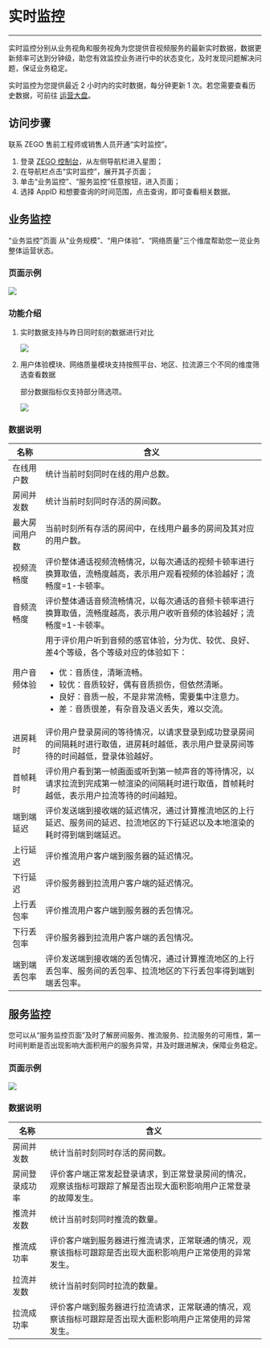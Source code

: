 # 实时监控

- - -

实时监控分别从业务视角和服务视角为您提供音视频服务的最新实时数据，数据更新频率可达到分钟级，助您有效监控业务进行中的状态变化，及时发现问题解决问题，保证业务稳定。

<Warning title="注意">

实时监控为您提供最近 2 小时内的实时数据，每分钟更新 1 次。若您需要查看历史数据，可前往 [运营大盘](./Operations%20Dashboard/Function%20introduction.mdx)。  
</Warning>

## 访问步骤

<Warning title="注意">

联系 ZEGO 售前工程师或销售人员开通“实时监控”。
</Warning>

1. 登录 [ZEGO 控制台](https://console.zego.im)，从左侧导航栏进入星图；
2. 在导航栏点击“实时监控”，展开其子页面；
3. 单击“业务监控”、“服务监控”任意按钮，进入页面；
4. 选择 AppID 和想要查询的时间范围，点击查询，即可查看相关数据。

## 业务监控

“业务监控”页面 从“业务规模”、“用户体验”、“网络质量”三个维度帮助您一览业务整体运营状态。

### 页面示例

<Frame width="512" height="auto" caption=""><img src="https://doc-media.zego.im/sdk-doc/Pics/Prism/yeuwjiankong.png" /></Frame>

### 功能介绍

1. 实时数据支持与昨日同时刻的数据进行对比

    <Frame width="512" height="auto" caption=""><img src="https://doc-media.zego.im/sdk-doc/Pics/Prism/yuzuoriduibi.png" /></Frame>

2. 用户体验模块、网络质量模块支持按照平台、地区、拉流源三个不同的维度筛选查看数据

    <Note title="说明">

    部分数据指标仅支持部分筛选项。
    </Note>

    <Frame width="512" height="auto" caption=""><img src="https://doc-media.zego.im/sdk-doc/Pics/Prism/shaixuangongneng.png" /></Frame>

### 数据说明

| 名称 | 含义 |
| -- | -- |
|在线用户数| 统计当前时刻同时在线的用户总数。 |
|房间并发数| 统计当前时刻同时存活的房间数。  |
|最大房间用户数| 当前时刻所有存活的房间中，在线用户最多的房间及其对应的用户数。 |
|视频流畅度| 评价整体通话视频流畅情况，以每次通话的视频卡顿率进行换算取值，流畅度越高，表示用户观看视频的体验越好；流畅度=1-卡顿率。 |
|音频流畅度| 评价整体通话音频流畅情况，以每次通话的音频卡顿率进行换算取值，流畅度越高，表示用户收听音频的体验越好；流畅度=1-卡顿率。 |
|用户音频体验| 用于评价用户听到音频的感官体验，分为优、较优、良好、差4个等级，各个等级对应的体验如下：<ul><li>优：音质佳，清晰流畅。</li><li>较优：音质较好，偶有音质损伤，但依然清晰。</li><li>良好：音质一般，不是非常流畅，需要集中注意力。</li><li>差：音质很差，有杂音及语义丢失，难以交流。</li></ul> |
|进房耗时| 评价用户登录房间的等待情况，以请求登录到成功登录房间的间隔耗时进行取值，进房耗时越低，表示用户登录房间等待的时间越低，登录体验越好。|
|首帧耗时| 评价用户看到第一帧画面或听到第一帧声音的等待情况，以请求拉流到完成第一帧渲染的间隔耗时进行取值，首帧耗时越低，表示用户拉流等待的时间越短。|
|端到端延迟| 评价发送端到接收端的延迟情况，通过计算推流地区的上行延迟、服务间的延迟、拉流地区的下行延迟以及本地渲染的耗时得到端到端延迟。|
|上行延迟| 评价推流用户客户端到服务器的延迟情况。|
|下行延迟| 评价服务器到拉流用户客户端的延迟情况。|
|上行丢包率| 评价推流用户客户端到服务器的丢包情况。|
|下行丢包率| 评价服务器到拉流用户客户端的丢包情况。|
|端到端丢包率| 评价发送端到接收端的丢包情况，通过计算推流地区的上行丢包率、服务间的丢包率、拉流地区的下行丢包率得到端到端丢包率。|

## 服务监控

您可以从“服务监控页面”及时了解房间服务、推流服务、拉流服务的可用性，第一时间判断是否出现影响大面积用户的服务异常，并及时跟进解决，保障业务稳定。

### 页面示例

<Frame width="512" height="auto" caption=""><img src="https://doc-media.zego.im/sdk-doc/Pics/Prism/fuwujiankong.png" /></Frame>

### 数据说明
| 名称 | 含义 |
| -- | -- |
|房间并发数| 统计当前时刻同时存活的房间数。 |
|房间登录成功率| 评价客户端正常发起登录请求，到正常登录房间的情况，观察该指标可跟踪了解是否出现大面积影响用户正常登录的故障发生。  |
|推流并发数| 统计当前时刻同时推流的数量。 |
|推流成功率| 评价客户端到服务器进行推流请求，正常联通的情况，观察该指标可跟踪是否出现大面积影响用户正常使用的异常发生。|
|拉流并发数| 统计当前时刻同时拉流的数量。|
|拉流成功率| 评价客户端到服务器进行拉流请求，正常联通的情况，观察该指标可跟踪是否出现大面积影响用户正常使用的异常发生。|
